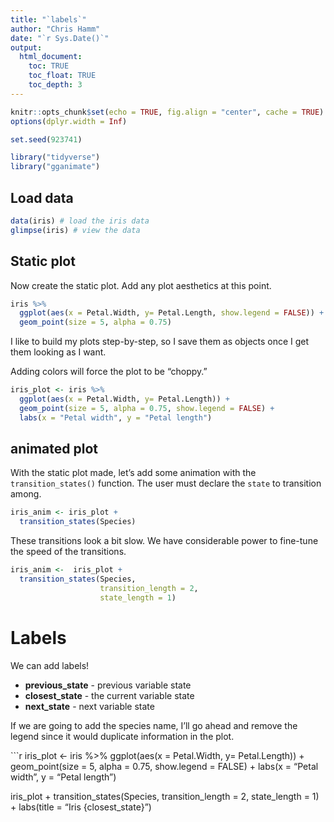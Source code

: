 ```yaml
---
title: "`labels`"
author: "Chris Hamm"
date: "`r Sys.Date()`"
output: 
  html_document:
    toc: TRUE
    toc_float: TRUE
    toc_depth: 3
---
```



```r
knitr::opts_chunk$set(echo = TRUE, fig.align = "center", cache = TRUE)
options(dplyr.width = Inf)
```


```r
set.seed(923741)

library("tidyverse")
library("gganimate")
```


## Load data
```r
data(iris) # load the iris data
glimpse(iris) # view the data
```


## Static plot
Now create the static plot. Add any plot aesthetics at this point.
```r
iris %>% 
  ggplot(aes(x = Petal.Width, y= Petal.Length, show.legend = FALSE)) +
  geom_point(size = 5, alpha = 0.75)
```

I like to build my plots step-by-step, so I save them as objects once I get them looking as I want. 

Adding colors will force the plot to be "choppy."

```r
iris_plot <- iris %>% 
  ggplot(aes(x = Petal.Width, y= Petal.Length)) +
  geom_point(size = 5, alpha = 0.75, show.legend = FALSE) +
  labs(x = "Petal width", y = "Petal length")
```


## animated plot

With the static plot made, let's add some animation with the `transition_states()` function. The user must declare the `state` to transition among.

```r
iris_anim <- iris_plot + 
  transition_states(Species)
```



These transitions look a bit slow. We have considerable power to fine-tune the speed of the transitions. 

```r
iris_anim <-  iris_plot +
  transition_states(Species,
                    transition_length = 2, 
                    state_length = 1)
```


# Labels
We can add labels!

  - **previous_state** - previous variable state
  - **closest_state** - the current variable state
  - **next_state** - next variable state

If we are going to add the species name, I'll go ahead and remove the legend since it would duplicate information in the plot.

```r
iris_plot <- iris %>% 
  ggplot(aes(x = Petal.Width, y= Petal.Length)) +
  geom_point(size = 5, alpha = 0.75, show.legend = FALSE) +
  labs(x = "Petal width", y = "Petal length")

iris_plot +
  transition_states(Species,
                    transition_length = 2, 
                    state_length = 1) +
  labs(title = "Iris {closest_state}")
